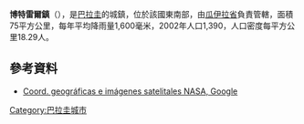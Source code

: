 '''博特雷爾鎮'''（{{lang-es|Doctor Botrell}}），是[[巴拉圭|巴拉圭]]的城鎮，位於該國東南部，由[[瓜伊拉省|瓜伊拉省]]負責管轄，面積75平方公里，每年平均降雨量1,600毫米，2002年人口1,390，人口密度每平方公里18.29人。

==參考資料==
* [http://www.fallingrain.com/world/PA/6/Aregua.html Coord. geográficas e imágenes satelitales NASA, Google] {{Wayback|url=http://www.fallingrain.com/world/PA/6/Aregua.html |date=20201125200442 }}

{{Paraguay-geo-stub}}
[[Category:巴拉圭城市|Category:巴拉圭城市]]